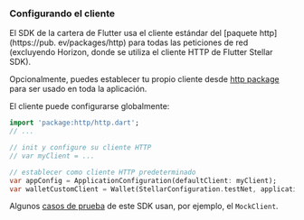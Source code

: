 
### Configurando el cliente

El SDK de la cartera de Flutter usa el cliente estándar del [paquete http](https://pub. ev/packages/http) para todas las peticiones de red (excluyendo Horizon, donde se utiliza el cliente HTTP de Flutter Stellar SDK).

Opcionalmente, puedes establecer tu propio cliente desde [http package](https://pub.dev/packages/http) para ser usado en toda la aplicación.

El cliente puede configurarse globalmente:

<CodeExample>

```dart
import 'package:http/http.dart';
// ...

// init y configure su cliente HTTP
// var myClient = ...

// establecer como cliente HTTP predeterminado
var appConfig = ApplicationConfiguration(defaultClient: myClient);
var walletCustomClient = Wallet(StellarConfiguration.testNet, applicationConfiguration: appConfig);
```

</CodeExample>

Algunos [casos de prueba](https://github.com/Soneso/stellar_wallet_flutter_sdk/tree/main/test) de este SDK usan, por ejemplo, el `MockClient`.
